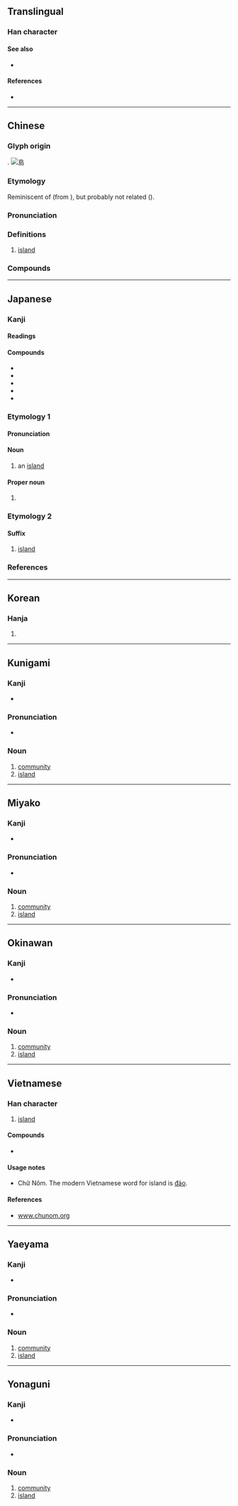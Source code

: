 {{also|岛|嶋|嶌|嶹}}
{{character info/new}}
==Translingual==

===Han character===
{{Han char|rn=46|rad=山|as=07|sn=10|four=27727|canj=HAYU}}

====See also====
* {{l|mul|sc=Hani|嶼}}

====References====
* {{Han ref|kx=0312.040|dkj=08108|dj=0612.110|hdz=10775.140|uh=5CF6|ud=23798|bh=AE71|bd=44657}}

----

==Chinese==
{{zh-forms|s=岛|alt=㠀,嶋,嶌}}
{{zh-wp}}

===Glyph origin===
{{Han etym}}
{{Han compound|鳥|山|ls=psc|c1=p|c2=s|t2=mountain}}.
[[Image:Island_near_Fiji.jpg|thumb|right|島]]

===Etymology===
Reminiscent of {{cog|mnw|လ္ကံ}} (from {{cog|mkh-pro|*tkɔɔʔ}}), but probably not related ({{zh-ref|Schuessler, 2007}}).

{{etystub|zh}}

===Pronunciation===
{{zh-pron
|m=dǎo
|dg=до3
|c=dou2
|c-t=au2
|h=pfs=tó;gd=dau3
|mn=xm,zz,tn,kh,km,tc:tó/qz,tp,hc,yl,mg,lk,sx:tó͘
|mn-t=dao2
|md=dō̤
|w=2tau
|mc=y
|oc=y
|ma=y
|cat=n
}}

===Definitions===
{{zh-hanzi}}

# [[island]]

===Compounds===
{{zh-der|孤島|厄爾巴島|島弧|島宇宙|巴里島|中途島|愛德華島|島洲|勿里洞島|丕林島|中南半島|希臘群島|分向島|山東半島|廣島|巽他群島|巴芬島|安全島|半島|南沙群島|團沙群島|伊斯特島|伊豆半島|巴丹半島|嵊泗列島|島瘦郊寒|島狀丘陵|島民|島嶼防線|島夷|島國|九龍半島|北島|列島|交通島|庫頁島|安汶島|冰島漁夫|島嶼|印度半島|威克島|人工島|亞速群島|呂宋島|中沙群島|千島群島|冰島|南洋群島|寶島|分道島|恆春半島|塞班島|爪哇島|東加群島|秦皇島|歐胡島|班艾島|本島|比基尼島|班達群島|硫磺群島|砂島|澎湖群島|社會群島|珊瑚島|海峽群島|皮島|海島|瓊州島|琉球群島|班克斯島|沖積島|熱島效應|環島|東沙群島|曼哈坦島|朝鮮半島|群島|西沙群島|薩摩斯島|絕島|蓬萊仙島|金銀島|關島|綠色矽島|鹿兒島|綠島|蓬島|郊寒島瘦|馬來群島|荒島|胰島素|群島主義|馬來半島|雷州半島|離島|西西里島|蘭氏小島|長島|西蘭島|葫蘆島|遼東半島|香料群島|赤道群島|舟山群島|西奈半島|太陽島|青島}}

{{zh-cat|Elementary}}
{{c|zh|Landforms}}

----

==Japanese==

===Kanji===
{{ja-kanji|grade=3|rs=山07}}

====Readings====
{{ja-readings
|goon=とう
|kanon=とう
|kun=しま-
|nanori=しま
}}

====Compounds====
* {{ja-r|群%島|ぐん%とう}}
* {{ja-r|島%影|しま%かげ}}
* {{ja-r|島%嶼|とう%しょ}}
* {{ja-r|列%島|れっ%とう}}
* {{ja-r|宝%島|たから%じま}}

===Etymology 1===
{{ja-kanjitab|しま|yomi=k}}
{{rfe|lang=ja}}

====Pronunciation====
{{ja-pron|しま|acc=o|acc_ref=NHK|y=k}}

====Noun====
{{ja-noun|しま}}

# an [[island]]

{{topics|ja|Landforms|sort=しま}}

====Proper noun====
{{ja-pos|proper|しま}}

# {{surname|lang=ja|sort=しま}}

===Etymology 2===
{{ja-kanjitab|とう|yomi=o}}
{{rfe|lang=ja}}

====Suffix====
{{ja-pos|suffix|とう}}

# [[island]] {{qual|in place names}}

===References===
<references/>

----

==Korean==

===Hanja===
{{ko-hanja/new|섬|도}}

# {{defn|lang=ko|sort=山07}}

----

==Kunigami==

===Kanji===
{{head|xug|kanji}}

* {{ja-readings|kun=[[しまー]] (shimā)}}

===Pronunciation===
* {{IPA|/ɕimaː/|lang=xug|sort=しまー}}

===Noun===
{{head|xug|noun|hiragana|しまー|romaji|shimā|sort=しまー}}

# [[community]]
# [[island]]

{{c|xug|Landforms|sort=しまー}}

----

==Miyako==

===Kanji===
{{head|mvi|kanji}}

* {{ja-readings|kun=[[すま]] (suma)}}

===Pronunciation===
* {{IPA|/ss̩ma/|lang=mvi|sort=すま}}

===Noun===
{{head|mvi|noun|hiragana|すま|romaji|suma|sort=すま}}

# [[community]]
# [[island]]

{{c|mvi|Landforms|sort=すま}}

----

==Okinawan==

===Kanji===
{{head|ryu|kanji}}

* {{ja-readings|kun=[[しま]] (shima)}}

===Pronunciation===
* {{IPA|/ɕima/|lang=ryu|sort=しま}}

===Noun===
{{head|ryu|noun|hiragana|しま|romaji|shima|sort=しま}}

# [[community]]
# [[island]]

{{c|ryu|Landforms|sort=しま}}

----

==Vietnamese==

===Han character===
{{vi-hantu|[[đảo]], [[láo]]|rs=山07}}

# [[island]]

====Compounds====
* {{l|vi|半島|tr=[[bán đảo]]}}

====Usage notes====
* Chữ Nôm. The modern Vietnamese word for island is [[đảo]].

====References====
* [http://www.chunom.org/pages/島 www.chunom.org]

----

==Yaeyama==

===Kanji===
{{head|rys|kanji}}

* {{ja-readings|kun=[[しぃま]] (sïma)}}

===Pronunciation===
* {{IPA|/sɨma/|lang=rys|sort=しぃま}}

===Noun===
{{head|rys|noun|hiragana|しぃま|romaji|sïma|sort=しぃま}}

# [[community]]
# [[island]]

{{c|rys|Landforms|sort=しぃま}}

----

==Yonaguni==

===Kanji===
{{head|yoi|kanji}}

* {{ja-readings|kun=[[ちま]] (chima)}}

===Pronunciation===
* {{IPA|/t͡ɕima/|lang=yoi|sort=ちま}}

===Noun===
{{head|yoi|noun|hiragana|ちま|romaji|chima|sort=ちま}}

# [[community]]
# [[island]]

{{c|yoi|Landforms|sort=ちま}}